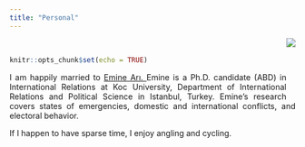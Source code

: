 ```yaml
---
title: "Personal"
---
```

<!-- Global site tag (gtag.js) - Google Analytics -->
<script async src="https://www.googletagmanager.com/gtag/js?id=UA-166011945-1"></script>
<script>
  window.dataLayer = window.dataLayer || [];
  function gtag(){dataLayer.push(arguments);}
  gtag('js', new Date());

  gtag('config', 'UA-166011945-1');
</script>


<br>

<style>
body {
text-align: justify}
</style>
```r
knitr::opts_chunk$set(echo = TRUE)
```
<div style= "float:right;position: relative; top: -75px;">
![](Photo2.png)
</div>

I am happily married to <a href="https://gsssh.ku.edu.tr/wp-content/uploads/2020/01/Emine-Arı_CV_.pdf">Emine Arı. </a> Emine is a Ph.D. candidate (ABD) in International Relations at Koc University, Department of International Relations and Political Science in Istanbul, Turkey. Emine's research covers states of emergencies, domestic and international conflicts, and electoral behavior.<br> 

If I happen to have sparse time, I enjoy angling and cycling.



